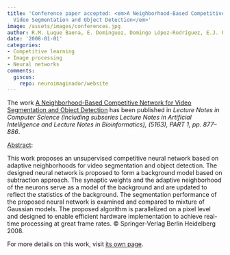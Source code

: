 ```yaml
---
title: 'Conference paper accepted: <em>A Neighborhood-Based Competitive Network for
  Video Segmentation and Object Detection</em>'
image: /assets/images/conferences.jpg
author: R.M. Luque Baena, E. Dominguez, Domingo López-Rodríguez, E.J. Palomo
date: '2008-01-01'
categories:
- Competitive learning
- Image processing
- Neural networks
comments:
  giscus:
    repo: neuroimaginador/website
---
```


The work <u>A Neighborhood-Based Competitive Network for Video Segmentation and Object Detection</u> has been published in <em>Lecture Notes in Computer Science (including subseries Lecture Notes in Artificial Intelligence and Lecture Notes in Bioinformatics), (5163), PART 1, <em>pp. 877&ndash;886</em></em>.

<u>Abstract</u>:



This work proposes an unsupervised competitive neural network based on adaptive neighborhoods for video segmentation and object detection. The designed neural network is proposed to form a background model based on subtraction approach. The synaptic weights and the adaptive neighborhood of the neurons serve as a model of the background and are updated to reflect the statistics of the background. The segmentation performance of the proposed neural network is examined and compared to mixture of Gaussian models. The proposed algorithm is parallelized on a pixel level and designed to enable efficient hardware implementation to achieve real-time processing at great frame rates. © Springer-Verlag Berlin Heidelberg 2008.




For more details on this work, visit <a href='/publications/conferences/2008-icann1'>its own page</a>.

